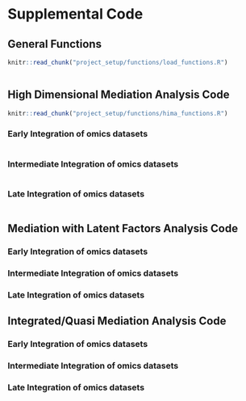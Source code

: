 # Supplemental Code {#sec-code}

## General Functions  
```r
knitr::read_chunk("project_setup/functions/load_functions.R")
```

```r
```



## High Dimensional Mediation Analysis Code

```r
knitr::read_chunk("project_setup/functions/hima_functions.R")
```

### Early Integration of omics datasets {#sec-code_hima_early}

```r
```

### Intermediate Integration of omics datasets {#sec-code_hima_int}

```r
```

### Late Integration of omics datasets

```r
```



## Mediation with Latent Factors Analysis Code

### Early Integration of omics datasets

### Intermediate Integration of omics datasets

### Late Integration of omics datasets



## Integrated/Quasi Mediation Analysis Code

### Early Integration of omics datasets

### Intermediate Integration of omics datasets

### Late Integration of omics datasets